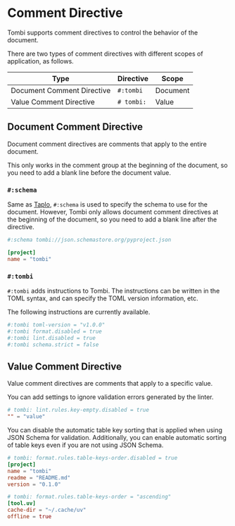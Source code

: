 
# Comment Directive

Tombi supports comment directives to control the behavior of the document.

There are two types of comment directives with different scopes of application, as follows.

| Type | Directive | Scope |
|-----------|-----------|-------------|
| Document Comment Directive | `#:tombi` | Document |
| Value Comment Directive | `# tombi:` | Value |

## Document Comment Directive

Document comment directives are comments that apply to the entire document.

This only works in the comment group at the beginning of the document, so you need to add a blank line before the document value.

### `#:schema`

Same as [Taplo](https://taplo.tamasfe.dev/configuration/directives.html#the-schema-directive), `#:schema` is used to specify the schema to use for the document.
However, Tombi only allows document comment directives at the beginning of the document, so you need to add a blank line after the directive.

```toml
#:schema tombi://json.schemastore.org/pyproject.json

[project]
name = "tombi"
```

### `#:tombi`

`#:tombi` adds instructions to Tombi. The instructions can be written in the TOML syntax, and can specify the TOML version information, etc.

The following instructions are currently available.

```toml
#:tombi toml-version = "v1.0.0"
#:tombi format.disabled = true
#:tombi lint.disabled = true
#:tombi schema.strict = false
```

## Value Comment Directive

Value comment directives are comments that apply to a specific value.

You can add settings to ignore validation errors generated by the linter.

```toml
# tombi: lint.rules.key-empty.disabled = true
"" = "value"
```

You can disable the automatic table key sorting that is applied when using JSON Schema for validation. Additionally, you can enable automatic sorting of table keys even if you are not using JSON Schema.

```toml
# tombi: format.rules.table-keys-order.disabled = true
[project]
name = "tombi"
readme = "README.md"
version = "0.1.0"

# tombi: format.rules.table-keys-order = "ascending"
[tool.uv]
cache-dir = "~/.cache/uv"
offline = true
```
